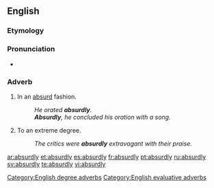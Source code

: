 ==English==

===Etymology===
{{suffix|absurd|ly}}

===Pronunciation===
*{{audio|en-us-absurdly.ogg|Audio (US)}}

===Adverb===
{{en-adv}}

#In an [[absurd]] fashion.
#: ''He orated '''absurdly'''.''
#: '''''Absurdly''', he concluded his oration with a song.''
#To an extreme degree.
#: ''The critics were '''absurdly''' extravagant with their praise.''

[[Category:English degree adverbs]]
[[Category:English evaluative adverbs]]
[[ar:absurdly]]
[[et:absurdly]]
[[es:absurdly]]
[[fr:absurdly]]
[[pt:absurdly]]
[[ru:absurdly]]
[[sv:absurdly]]
[[te:absurdly]]
[[vi:absurdly]]
